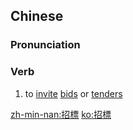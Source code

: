 {{also|招标}}
==Chinese==
{{zh-forms|s=招标}}

===Pronunciation===
{{zh-pron
|m=zhāobiāo
|c=ziu1 biu1
|mn=qz,tw,xm,zz:chio-pio
|cat=v
}}

===Verb===
{{zh-verb}}

# to [[invite]] [[bid]]s or [[tender]]s

[[zh-min-nan:招標]]
[[ko:招標]]